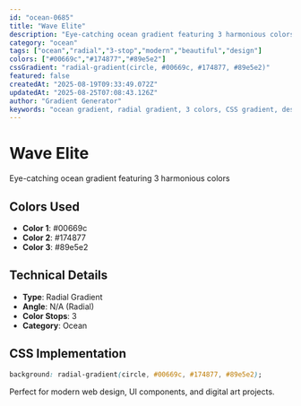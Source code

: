 ```yaml
---
id: "ocean-0685"
title: "Wave Elite"
description: "Eye-catching ocean gradient featuring 3 harmonious colors"
category: "ocean"
tags: ["ocean","radial","3-stop","modern","beautiful","design"]
colors: ["#00669c","#174877","#89e5e2"]
cssGradient: "radial-gradient(circle, #00669c, #174877, #89e5e2)"
featured: false
createdAt: "2025-08-19T09:33:49.072Z"
updatedAt: "2025-08-25T07:08:43.126Z"
author: "Gradient Generator"
keywords: "ocean gradient, radial gradient, 3 colors, CSS gradient, design, #00669c, #174877, #89e5e2"
---
```


# Wave Elite

Eye-catching ocean gradient featuring 3 harmonious colors

## Colors Used
- **Color 1**: #00669c
- **Color 2**: #174877
- **Color 3**: #89e5e2

## Technical Details
- **Type**: Radial Gradient
- **Angle**: N/A (Radial)
- **Color Stops**: 3
- **Category**: Ocean

## CSS Implementation
```css
background: radial-gradient(circle, #00669c, #174877, #89e5e2);
```

Perfect for modern web design, UI components, and digital art projects.
